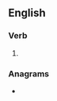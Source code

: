 {{also|élûtes}}
==English==

===Verb===
{{head|en|verb form}}

# {{en-third-person singular of|elute}}

===Anagrams===
* {{anagrams|en|a=eelstu|setule}}